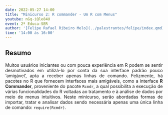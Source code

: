 ```yaml
---
date: 2022-05-27 14:00
title: "Minicurso 2: R commander - Um R com Menus"
youtube: nGq-iQle84U
event: 2º Educa-SER
author: '[Felipe Rafael Ribeiro Melo](../palestrantes/felipe/index.qmd)'
time: '14:00 às 16:00'
---
```


## Resumo

<div style="text-align: justify;">
<p>
Muitos usuários iniciantes ou com pouca experiência em R podem se sentir desmotivados em utilizá-lo por conta da sua interface padrão pouco 'amigável', apta a receber apenas linhas de comando. Felizmente, há pacotes no R que fornecem interfaces mais amigáveis, como a interface **R Commander**, proveniente do pacote `Rcmdr`, a qual possibilita a execução de várias funcionalidades do R voltadas ao tratamento e à análise de dados por meio de menus intuitivos. Neste minicurso, serão abordadas formas de importar, tratar e analisar dados sendo necessária apenas uma única linha de comando: `require(Rcmdr)`.
</p>
</div>
